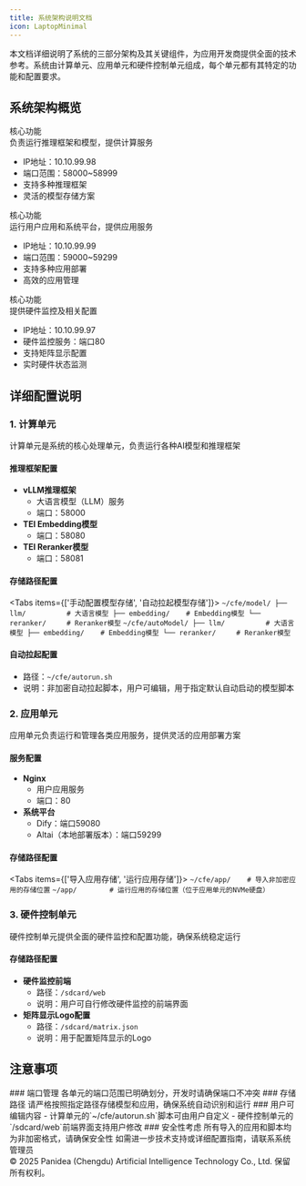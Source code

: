 ```yaml
---
title: 系统架构说明文档
icon: LaptopMinimal
---
```



<Callout type="info">
  本文档详细说明了系统的三部分架构及其关键组件，为应用开发商提供全面的技术参考。系统由计算单元、应用单元和硬件控制单元组成，每个单元都有其特定的功能和配置要求。
</Callout>

## 系统架构概览

<div className="grid grid-cols-1 md:grid-cols-3 gap-4 mt-6">
  <Card title="计算单元" icon="🧠">
    <div className="p-3 bg-blue-50 dark:bg-blue-900/30 rounded-lg mb-2">
      <div className="font-bold text-sm text-blue-800 dark:text-blue-300">核心功能</div>
      <div className="text-sm dark:text-gray-300">负责运行推理框架和模型，提供计算服务</div>
    </div>
    <ul className="list-disc pl-5 text-sm dark:text-gray-300">
      <li>IP地址：10.10.99.98</li>
      <li>端口范围：58000~58999</li>
      <li>支持多种推理框架</li>
      <li>灵活的模型存储方案</li>
    </ul>
  </Card>
  
  <Card title="应用单元" icon="🖥️">
    <div className="p-3 bg-purple-50 dark:bg-purple-900/30 rounded-lg mb-2">
      <div className="font-bold text-sm text-purple-800 dark:text-purple-300">核心功能</div>
      <div className="text-sm dark:text-gray-300">运行用户应用和系统平台，提供应用服务</div>
    </div>
    <ul className="list-disc pl-5 text-sm dark:text-gray-300">
      <li>IP地址：10.10.99.99</li>
      <li>端口范围：59000~59299</li>
      <li>支持多种应用部署</li>
      <li>高效的应用管理</li>
    </ul>
  </Card>
  
  <Card title="硬件控制单元" icon="🔒">
    <div className="p-3 bg-green-50 dark:bg-green-900/30 rounded-lg mb-2">
      <div className="font-bold text-sm text-green-800 dark:text-green-300">核心功能</div>
      <div className="text-sm dark:text-gray-300">提供硬件监控及相关配置</div>
    </div>
    <ul className="list-disc pl-5 text-sm dark:text-gray-300">
      <li>IP地址：10.10.99.97</li>
      <li>硬件监控服务：端口80</li>
      <li>支持矩阵显示配置</li>
      <li>实时硬件状态监测</li>
    </ul>
  </Card>
</div>

## 详细配置说明

### 1. 计算单元

<Callout type="tip">
  计算单元是系统的核心处理单元，负责运行各种AI模型和推理框架
</Callout>

#### 推理框架配置
- **vLLM推理框架**
  - 大语言模型（LLM）服务
  - 端口：58000
- **TEI Embedding模型**
  - 端口：58080
- **TEI Reranker模型**
  - 端口：58081

#### 存储路径配置
<Tabs items={['手动配置模型存储', '自动拉起模型存储']}>
  <Tab>
    ```
    ~/cfe/model/
    ├── llm/          # 大语言模型
    ├── embedding/    # Embedding模型
    └── reranker/     # Reranker模型
    ```
  </Tab>
  <Tab>
    ```
    ~/cfe/autoModel/
    ├── llm/          # 大语言模型
    ├── embedding/    # Embedding模型
    └── reranker/     # Reranker模型
    ```
  </Tab>
</Tabs>

#### 自动拉起配置
- 路径：`~/cfe/autorun.sh`
- 说明：非加密自动拉起脚本，用户可编辑，用于指定默认自动启动的模型脚本

### 2. 应用单元

<Callout type="tip">
  应用单元负责运行和管理各类应用服务，提供灵活的应用部署方案
</Callout>

#### 服务配置
- **Nginx**
  - 用户应用服务
  - 端口：80
- **系统平台**
  - Dify：端口59080
  - Altai（本地部署版本）：端口59299

#### 存储路径配置
<Tabs items={['导入应用存储', '运行应用存储']}>
  <Tab>
    ```
    ~/cfe/app/    # 导入非加密应用的存储位置
    ```
  </Tab>
  <Tab>
    ```
    ~/app/        # 运行应用的存储位置（位于应用单元的NVMe硬盘）
    ```
  </Tab>
</Tabs>

### 3. 硬件控制单元

<Callout type="tip">
  硬件控制单元提供全面的硬件监控和配置功能，确保系统稳定运行
</Callout>

#### 存储路径配置
- **硬件监控前端**
  - 路径：`/sdcard/web`
  - 说明：用户可自行修改硬件监控的前端界面
- **矩阵显示Logo配置**
  - 路径：`/sdcard/matrix.json`
  - 说明：用于配置矩阵显示的Logo

## 注意事项

<Steps>
  <Step>
    ### 端口管理
    各单元的端口范围已明确划分，开发时请确保端口不冲突
  </Step>
  
  <Step>
    ### 存储路径
    请严格按照指定路径存储模型和应用，确保系统自动识别和运行
  </Step>
  
  <Step>
    ### 用户可编辑内容
    - 计算单元的`~/cfe/autorun.sh`脚本可由用户自定义
    - 硬件控制单元的`/sdcard/web`前端界面支持用户修改
  </Step>
  
  <Step>
    ### 安全性考虑
    所有导入的应用和脚本均为非加密格式，请确保安全性
  </Step>
</Steps>

<Callout type="warning">
  如需进一步技术支持或详细配置指南，请联系系统管理员
</Callout>

<div className="my-8 text-center">
  <div className="h-px bg-gradient-to-r from-transparent via-gray-300 dark:via-gray-600 to-transparent"></div>
</div>

<div className="text-sm text-gray-500 mt-8">
  © 2025 Panidea (Chengdu) Artificial Intelligence Technology Co., Ltd. 保留所有权利。
</div>